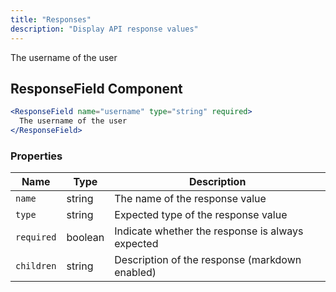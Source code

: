 ```yaml
---
title: "Responses"
description: "Display API response values"
---
```


<ResponseField name="username" type="string" required>
  The username of the user
</ResponseField>

## ResponseField Component

```jsx
<ResponseField name="username" type="string" required>
  The username of the user
</ResponseField>
```

### Properties

| Name       | Type    | Description                                      |
| ---------- | ------- | ------------------------------------------------ |
| `name`     | string  | The name of the response value                   |
| `type`     | string  | Expected type of the response value              |
| `required` | boolean | Indicate whether the response is always expected |
| `children` | string  | Description of the response (markdown enabled)   |
